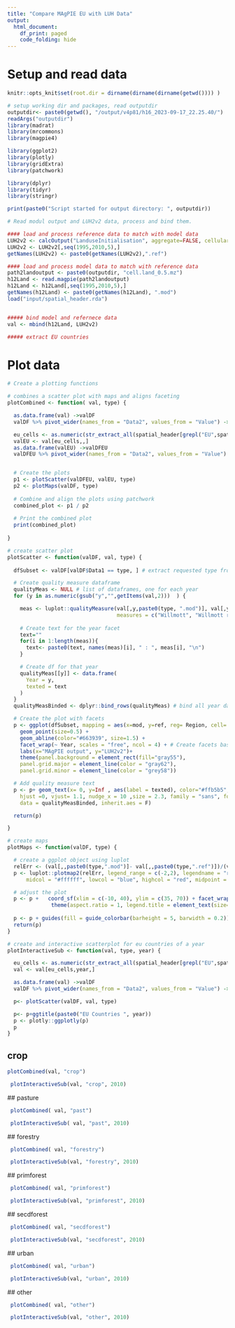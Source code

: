 ```yaml
---
title: "Compare MAgPIE EU with LUH Data"
output:
  html_document:
    df_print: paged
    code_folding: hide
---
```


# Setup and read data
```r
knitr::opts_knit$set(root.dir = dirname(dirname(dirname(getwd()))) )
```

```r
# setup working dir and packages, read outputdir
outputdir<- paste0(getwd(), "/output/v4p81/h16_2023-09-17_22.25.40/")
readArgs("outputdir")
library(madrat)
library(mrcommons)
library(magpie4)

library(ggplot2)
library(plotly)
library(gridExtra)
library(patchwork)

library(dplyr)
library(tidyr)
library(stringr)

```

```r
print(paste0("Script started for output directory: ", outputdir))
```

```r
# Read modul output and LUH2v2 data, process and bind them.

#### load and process reference data to match with model data
LUH2v2 <- calcOutput("LanduseInitialisation", aggregate=FALSE, cellular = TRUE, nclasses="seven")
LUH2v2 <- LUH2v2[,seq(1995,2010,5),]
getNames(LUH2v2) <- paste0(getNames(LUH2v2),".ref")

#### load and process model data to match with reference data
path2landoutput <- paste0(outputdir, "cell.land_0.5.mz")
h12Land <- read.magpie(path2landoutput)
h12Land <- h12Land[,seq(1995,2010,5),]
getNames(h12Land) <- paste0(getNames(h12Land), ".mod")
load("input/spatial_header.rda")


##### bind model and refernece data
val <- mbind(h12Land, LUH2v2) 

##### extract EU countries


```


# Plot data


```r
# Create a plotting functions

# combines a scatter plot with maps and aligns faceting
plotCombined <- function( val, type) {

  as.data.frame(val) ->valDF
  valDF %>% pivot_wider(names_from = "Data2", values_from = "Value") -> valDF

  eu_cells <- as.numeric(str_extract_all(spatial_header[grepl("EU",spatial_header)],"[0-9]+"))
  valEU <- val[eu_cells,,]
  as.data.frame(valEU) ->valDFEU
  valDFEU %>% pivot_wider(names_from = "Data2", values_from = "Value") -> valDFEU


  # Create the plots
  p1 <- plotScatter(valDFEU, valEU, type)
  p2 <- plotMaps(valDF, type)
  
  # Combine and align the plots using patchwork
  combined_plot <- p1 / p2
  
  # Print the combined plot
  print(combined_plot)
  
}

# create scatter plot
plotScatter <- function(valDF, val, type) {
  
  dfSubset <- valDF[valDF$Data1 == type, ] # extract requested type from data

  # Create quality measure dataframe
  qualityMeas <- NULL # list of dataframes, one for each year
  for (y in as.numeric(gsub("y","",getItems(val,2)))  ) {

    meas <- luplot::qualityMeasure(val[,y,paste0(type, ".mod")], val[,y,paste0(type, ".ref")], 
                                   measures = c("Willmott", "Willmott refined", "Nash Sutcliffe", "RMSE", "MAE"))
    
    # Create text for the year facet 
    text=""
    for(i in 1:length(meas)){
      text<- paste0(text, names(meas)[i], " : ", meas[i], "\n")
    }

    # Create df for that year
    qualityMeas[[y]] <- data.frame(
      Year = y,
      texted = text
    )
  }
  qualityMeasBinded <- dplyr::bind_rows(qualityMeas) # bind all year dataframes

  # Create the plot with facets
  p <- ggplot(dfSubset, mapping = aes(x=mod, y=ref, reg= Region, cell= Cell, relativeErr = (mod-ref)/ref)) +
    geom_point(size=0.5) +
    geom_abline(color="#663939", size=1.5) + 
    facet_wrap(~ Year, scales = "free", ncol = 4) + # Create facets based on 'Year'
    labs(x="MAgPIE output", y="LUH2v2")+
    theme(panel.background = element_rect(fill="gray55"),
    panel.grid.major = element_line(color = "gray62"),
    panel.grid.minor = element_line(color = "grey58"))

  # Add quality measure text
  p <- p+ geom_text(x= 0, y=Inf , aes(label = texted), color="#ffb5b5", 
    hjust =0, vjust= 1.1, nudge_x = 10 ,size = 2.3, family = "sans", fontface = "bold",
    data = qualityMeasBinded, inherit.aes = F)

  return(p)

}

# create maps
plotMaps <- function(valDF, type) {

  # create a ggplot object using luplot
  relErr <- (val[,,paste0(type,".mod")]- val[,,paste0(type,".ref")])/(val[,,paste0(type,".ref")])
  p <- luplot::plotmap2(relErr, legend_range = c(-2,2), legendname = "rel\nerror", ncol = 4,
      midcol = "#ffffff", lowcol = "blue", highcol = "red", midpoint = 0, title = "")

  # adjust the plot
  p <- p +   coord_sf(xlim = c(-10, 40), ylim = c(35, 70)) + facet_wrap( ~ Year, ncol=4) + 
              theme(aspect.ratio = 1, legend.title = element_text(size=8) )
  
  p <- p + guides(fill = guide_colorbar(barheight = 5, barwidth = 0.2))
  return(p)
}

# create and interactive scatterplot for eu countries of a year
plotInteractiveSub <- function(val, type, year) {

  eu_cells <- as.numeric(str_extract_all(spatial_header[grepl("EU",spatial_header)],"[0-9]+"))
  val <- val[eu_cells,year,]

  as.data.frame(val) ->valDF
  valDF %>% pivot_wider(names_from = "Data2", values_from = "Value") -> valDF

  p<- plotScatter(valDF, val, type)

  p<- p+ggtitle(paste0("EU Countries ", year))
  p <- plotly::ggplotly(p)
  p
}
```

## crop
```r
plotCombined(val, "crop")
```

```r
 plotInteractiveSub(val, "crop", 2010)
```

 ## pasture
```r
 plotCombined( val, "past")
```

```r
 plotInteractiveSub( val, "past", 2010)
```
 
 ## forestry
```r
 plotCombined( val, "forestry")
```

```r
 plotInteractiveSub(val, "forestry", 2010)
```
 
 ## primforest
```r
 plotCombined( val, "primforest")
```

```r
 plotInteractiveSub(val, "primforest", 2010)
```

 ## secdforest
```r
 plotCombined( val, "secdforest")
```
```r
 plotInteractiveSub(val, "secdforest", 2010)
```

 ## urban
```r
 plotCombined( val, "urban")
```

```r
 plotInteractiveSub(val, "urban", 2010)
```
 
 ## other
```r
 plotCombined( val, "other")
```

```r
 plotInteractiveSub(val, "other", 2010)
```
